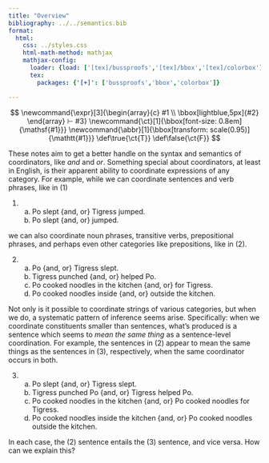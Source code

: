 ```yaml
---
title: "Overview"
bibliography: ../../semantics.bib
format:
  html:
    css: ../styles.css
    html-math-method: mathjax
    mathjax-config:
      loader: {load: ['[tex]/bussproofs','[tex]/bbox','[tex]/colorbox']}
      tex:
        packages: {'[+]': ['bussproofs','bbox','colorbox']}

---
```


::: {.hidden}
$$
\newcommand{\expr}[3]{\begin{array}{c}
#1 \\
\bbox[lightblue,5px]{#2}
\end{array} ⊢ #3}
\newcommand{\ct}[1]{\bbox[font-size: 0.8em]{\mathsf{#1}}}
\newcommand{\abbr}[1]{\bbox[transform: scale(0.95)]{\mathtt{#1}}}
\def\true{\ct{T}}
\def\false{\ct{F}}
$$
:::

These notes aim to get a better handle on the syntax and semantics of coordinators, like *and* and *or*.
Something special about coordinators, at least in English, is their apparent ability to coordinate expressions of any category.
For example, while we can coordinate sentences and verb phrases, like in (@ex-and-or-s-vp)

(@ex-and-or-s-vp) a. Po slept {and, or} Tigress jumped.
	a. Po slept {and, or} jumped.
	
we can also coordinate noun phrases, transitive verbs, prepositional phrases, and perhaps even other categories like prepositions, like in (@ex-and-or-others).

(@ex-and-or-others) a. Po {and, or} Tigress slept.
	b. Tigress punched {and, or} helped Po.
	c. Po cooked noodles in the kitchen {and, or} for Tigress.
	d. Po cooked noodles inside {and, or} outside the kitchen.

Not only is it possible to coordinate strings of various categories, but when we do, a systematic pattern of inference seems arise.
Specifically:
when we coordinate constituents smaller than sentences, what's produced is a sentence which seems to *mean the same thing* as a sentence-level coordination.
For example, the sentences in (@ex-and-or-others) appear to mean the same things as the sentences in (@ex-and-or-paraphrases), respectively, when the same coordinator occurs in both.

(@ex-and-or-paraphrases) a. Po slept {and, or} Tigress slept.
	b. Tigress punched Po {and, or} Tigress helped Po.
	c. Po cooked noodles in the kitchen {and, or} Po cooked noodles for Tigress.
	d. Po cooked noodles inside the kitchen {and, or} Po cooked noodles outside the kitchen.
	
In each case, the (@ex-and-or-others) sentence entails the (@ex-and-or-paraphrases) sentence, and vice versa.
How can we explain this?
